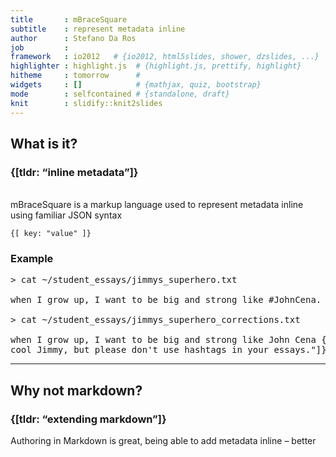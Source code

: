 ```yaml
---
title       : mBraceSquare
subtitle    : represent metadata inline
author      : Stefano Da Ros
job         : 
framework   : io2012   # {io2012, html5slides, shower, dzslides, ...}
highlighter : highlight.js  # {highlight.js, prettify, highlight}
hitheme     : tomorrow      # 
widgets     : []            # {mathjax, quiz, bootstrap}
mode        : selfcontained # {standalone, draft}
knit        : slidify::knit2slides
---
```


## What is it?
### {[tldr: "inline metadata"]}
<br />
mBraceSquare is a markup language used to represent metadata inline using familiar JSON syntax

    {[ key: "value" ]}
    
### Example
<pre>> cat ~/student_essays/jimmys_superhero.txt

when I grow up, I want to be big and strong like #JohnCena.

> cat ~/student_essays/jimmys_superhero_corrections.txt

when I grow up, I want to be big and strong like John Cena {[comment: "I know it sounds
cool Jimmy, but please don't use hashtags in your essays."]}.</pre>

--- 

## Why not markdown?
### {[tldr: "extending markdown"]}
Authoring in Markdown is great, being able to add metadata inline -- better





